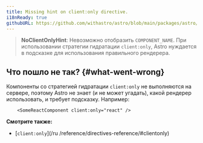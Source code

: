 ```yaml
---
title: Missing hint on client:only directive.
i18nReady: true
githubURL: https://github.com/withastro/astro/blob/main/packages/astro/src/core/errors/errors-data.ts
---
```


> **NoClientOnlyHint**: Невозможно отобразить `COMPONENT_NAME`. При использовании стратегии гидратации `client:only`, Astro нуждается в подсказке для использования правильного рендерера.

## Что пошло не так? \{#what-went-wrong\}
Компоненты со стратегией гидратации `client:only` не выполняются на сервере, поэтому Astro не знает (и не может угадать), какой рендерер использовать, и требует подсказку. Например:

```astro
	<SomeReactComponent client:only="react" />
```

**Смотрите также:**
-  [`client:only`](/ru	/reference/directives-reference/#clientonly)
